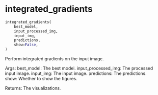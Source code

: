 # integrated_gradients { #onco_derm_ai.integrated_gradients }

```python
integrated_gradients(
    best_model,
    input_processed_img,
    input_img,
    predictions,
    show=False,
)
```

Perform integrated gradients on the input image.

Args:
    best_model: The best model.
    input_processed_img: The processed input image.
    input_img: The input image.
    predictions: The predictions.
    show: Whether to show the figures.

Returns:
    The visualizations.